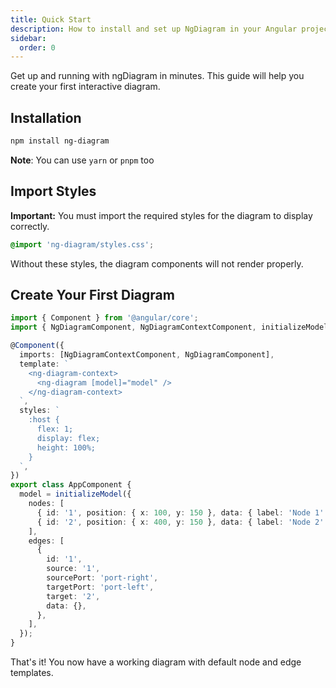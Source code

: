 ```yaml
---
title: Quick Start
description: How to install and set up NgDiagram in your Angular project
sidebar:
  order: 0
---
```



Get up and running with ngDiagram in minutes. This guide will help you create your first interactive diagram.

## Installation

```bash
npm install ng-diagram
```

**Note**: You can use `yarn` or `pnpm` too

## Import Styles

**Important:** You must import the required styles for the diagram to display correctly.

```css
@import 'ng-diagram/styles.css';
```

Without these styles, the diagram components will not render properly.

## Create Your First Diagram

```typescript
import { Component } from '@angular/core';
import { NgDiagramComponent, NgDiagramContextComponent, initializeModel } from 'ng-diagram';

@Component({
  imports: [NgDiagramContextComponent, NgDiagramComponent],
  template: `
    <ng-diagram-context>
      <ng-diagram [model]="model" />
    </ng-diagram-context>
  `,
  styles: `
    :host {
      flex: 1;
      display: flex;
      height: 100%;
    }
  `,
})
export class AppComponent {
  model = initializeModel({
    nodes: [
      { id: '1', position: { x: 100, y: 150 }, data: { label: 'Node 1' } },
      { id: '2', position: { x: 400, y: 150 }, data: { label: 'Node 2' } },
    ],
    edges: [
      {
        id: '1',
        source: '1',
        sourcePort: 'port-right',
        targetPort: 'port-left',
        target: '2',
        data: {},
      },
    ],
  });
}
```

That's it! You now have a working diagram with default node and edge templates.

<NgDiagramComponentContainer />
